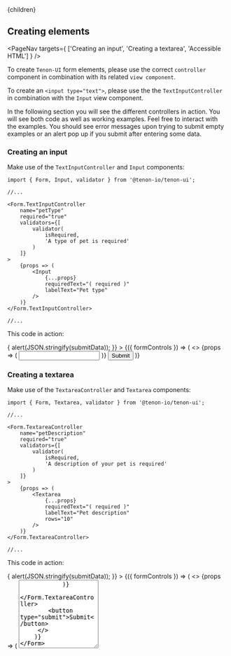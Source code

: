

<Layout>
    <Helmet>
        <title>Tenon-ui | Creating elements</title>
    </Helmet>{children}
</Layout>

## Creating elements

<PageNav targets={
    ['Creating an input',
    'Creating a textarea', 
    'Accessible HTML']
    } />

To create `Tenon-UI` form elements, please use the correct `controller` component in combination with
its related `view component`.

To create an `<input type="text">`, please use the the `TextInputController` in combination 
with the `Input` view component.

In the following section you will see the different controllers in action. You will see both code
as well as working examples. Feel free to interact with the examples. You should see error messages
upon trying to submit empty examples or an alert pop up if you submit after entering some data.

### Creating an input

Make use of the `TextInputController` and `Input` components:

```
import { Form, Input, validator } from '@tenon-io/tenon-ui';

//...

<Form.TextInputController
    name="petType"
    required="true"
    validators={[
        validator(
            isRequired,
            'A type of pet is required'
        )
    ]}
>
    {props => (
        <Input
            {...props}
            requiredText="( required )"
            labelText="Pet type"
        />
    )}
</Form.TextInputController>

//...
```

This code in action:

<Form
    onSubmit={submitData => {
        alert(JSON.stringify(submitData));
    }}
>
    {({ formControls }) => (
    <>
        <Form.TextInputController
            name="petName"
            required="true"
            validators={[
                validator(isRequired, 'A name is required for your pet')
            ]}
        >
            {props => (
                <Input
                    {...props}
                    requiredText="( required )"
                    labelText="Pet type"
                />
            )}
        </Form.TextInputController>
        <button type="submit">Submit</button>
     </>   
    )}
</Form>

### Creating a textarea

Make use of the `TextareaController` and `Textarea` components:

```
import { Form, Textarea, validator } from '@tenon-io/tenon-ui';

//...

<Form.TextareaController
    name="petDescription"
    required="true"
    validators={[
        validator(
            isRequired,
            'A description of your pet is required'
        )
    ]}
>
    {props => (
        <Textarea
            {...props}
            requiredText="( required )"
            labelText="Pet description"
            rows="10"
        />
    )}
</Form.TextareaController>

//...
```

This code in action:

<Form
    onSubmit={submitData => {
        alert(JSON.stringify(submitData));
    }}
>
    {({ formControls }) => (
    <>
        <Form.TextareaController
            name="petDescription"
            required="true"
            validators={[
                validator(isRequired, 'A description of your pet is required')
            ]}
        >
            {props => (
                <Textarea
                    {...props}
                    requiredText="( required )"
                    labelText="Pet description"
                    rows="10"
                />
            )}
        </Form.TextareaController>
        <button type="submit">Submit</button>
     </>   
    )}
</Form>

### Accessible HTML

If you open your browser inspector you will see that a lot of extra attributes appear. For example, have a look 
at the HTML renders by the `TextInputController` and `Input` components:
```
<form novalidate="">
    <div class="form-group">
        <div class="field-wrapper">
            <label for="1bf08342-e063-4b6e-8768-1972fa03ee8e">
                Pet type<span aria-hidden="true"
                              class="required">
                            &nbsp;( required )
                        </span>
            </label>
            <input
            aria-required="true" 
            id="1bf08342-e063-4b6e-8768-1972fa03ee8e" 
            name="petName" 
            type="text" 
            value=""></div>
    </div>
    <button type="submit">Submit</button>
</form>
```

You will notice that a lot is already calculated for you, for example a unique `id` value,
so that you can use as many `Input` components on a page as you want. As well as some `aria=*`
properties.
